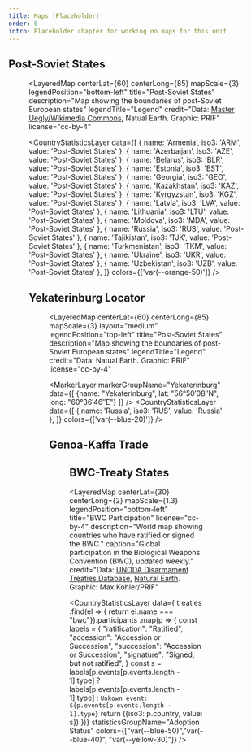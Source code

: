 ```yaml
---
title: Maps (Placeholder)
order: 0
intro: Placeholder chapter for working on maps for this unit
---
```


## Post-Soviet States

<Figure
  size="medium"
  src="post-soviet-states-edit.svg"
  caption="This is the caption for this medium-sized image."
  credit="Data: Natural Earth, [Master Uegly/Wikimedia Commons](https://commons.wikimedia.org/wiki/File:USSR_Republics_numbered_by_alphabet.svg), Graphic: PRIF"
  alt="TODO"
  license="cc-by-4"
/>

<LayeredMap
  centerLat={60}
  centerLong={85}
  mapScale={3}
  legendPosition="bottom-left"
  title="Post-Soviet States"
  description="Map showing the boundaries of post-Soviet European states"
  legendTitle="Legend"
  credit="Data: [Master Uegly/Wikimedia Commons](https://commons.wikimedia.org/wiki/File:USSR_Republics_numbered_by_Constitution.svg), Natual Earth. Graphic: PRIF"
  license="cc-by-4"
>


  <CountryStatisticsLayer
    data={[
      { name: 'Armenia', iso3: 'ARM', value: 'Post-Soviet States' },
      { name: 'Azerbaijan', iso3: 'AZE', value: 'Post-Soviet States' },
      { name: 'Belarus', iso3: 'BLR', value: 'Post-Soviet States' },
      { name: 'Estonia', iso3: 'EST', value: 'Post-Soviet States' },
      { name: 'Georgia', iso3: 'GEO', value: 'Post-Soviet States' },
      { name: 'Kazakhstan', iso3: 'KAZ', value: 'Post-Soviet States' },
      { name: 'Kyrgyzstan', iso3: 'KGZ', value: 'Post-Soviet States' },
      { name: 'Latvia', iso3: 'LVA', value: 'Post-Soviet States' },
      { name: 'Lithuania', iso3: 'LTU', value: 'Post-Soviet States' },
      { name: 'Moldova', iso3: 'MDA', value: 'Post-Soviet States' },
      { name: 'Russia', iso3: 'RUS', value: 'Post-Soviet States' },
      { name: 'Tajikistan', iso3: 'TJK', value: 'Post-Soviet States' },
      { name: 'Turkmenistan', iso3: 'TKM', value: 'Post-Soviet States' },
      { name: 'Ukraine', iso3: 'UKR', value: 'Post-Soviet States' },
      { name: 'Uzbekistan', iso3: 'UZB', value: 'Post-Soviet States' },
    ]}
    colors={['var(--orange-50)']}
  />
</LayeredMap>


## Yekaterinburg Locator

<Figure
  size="medium"
  src="yekaterinburg-locator-edit-2.svg"
  caption="Yekaterinburg (Sverdlovsk)"
  credit="Data: Natural Earth. Graphic: PRIF"
  alt="TODO"
  license="cc-by-4"
/>

<LayeredMap
  centerLat={60}
  centerLong={85}
  mapScale={3}
  layout="medium"
  legendPosition="top-left"
  title="Post-Soviet States"
  description="Map showing the boundaries of post-Soviet European states"
  legendTitle="Legend"
  credit="Data: Natual Earth. Graphic: PRIF"
  license="cc-by-4"
>
  <MarkerLayer markerGroupName="Yekaterinburg" data={[
    {name: "Yekaterinburg", lat: "56°50′08″N", long: "60°36′46″E"}
  ]} />
  <CountryStatisticsLayer
    data={[
      { name: 'Russia', iso3: 'RUS', value: 'Russia' },
    ]}
    colors={['var(--blue-20)']}
  />
</LayeredMap>

## Genoa-Kaffa Trade

<Figure
  size="medium"
  src="genoa-kaffa-edit.svg"
  caption="This is the caption for this medium-sized image."
  credit="Data: Natural Earth, Graphic: PRIF"
  alt="TODO"
  license="cc-by-4"
/>

## BWC-Treaty States


<LayeredMap
  centerLat={30}
  centerLong={2}
  mapScale={1.3}
  legendPosition="bottom-left"
  title="BWC Participation"
  license="cc-by-4"
  description="World map showing countries who have ratified or signed the BWC."
  caption="Global participation in the Biological Weapons Convention (BWC), updated weekly."
  credit="Data: [UNODA Disarmament Treaties Database](https://treaties.unoda.org/t/bwc/participants), [Natural Earth](https://www.naturalearthdata.com/). Graphic: Max Kohler/PRIF"
>
  <CountryStatisticsLayer data={
    treaties
      .find(el => { return el.name === "bwc"}).participants
      .map(p => {
        const labels = {
          "ratification": "Ratified",
          "accession":  "Accession or Succession",
          "succession": "Accession or Succession",
          "signature": "Signed, but not ratified",
        }
        const s = labels[p.events[p.events.length - 1].type] ? labels[p.events[p.events.length - 1].type] : `Unkown event: ${p.events[p.events.length - 1].type}`
        return ({iso3: p.country, value: s})
    })}
    statisticsGroupName="Adoption Status" colors={["var(--blue-50)","var(--blue-40)", "var(--yellow-30)"]} />
</LayeredMap>

<Treaty name="bwc"/>
